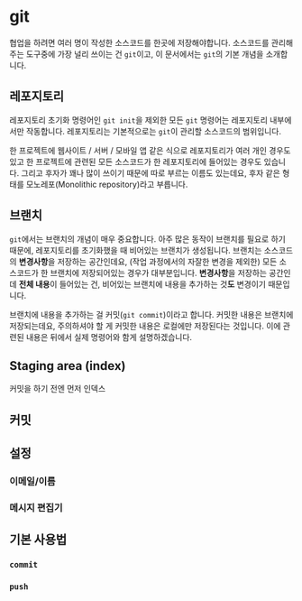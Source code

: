 # git

협업을 하려면 여러 명이 작성한 소스코드를 한곳에 저장해야합니다.
소스코드를 관리해주는 도구중에 가장 널리 쓰이는 건 `git`이고, 이 문서에서는 `git`의 기본 개념을 소개합니다.

## 레포지토리

레포지토리 초기화 명령어인 `git init`을 제외한 모든 `git` 명령어는 레포지토리 내부에서만 작동합니다.
레포지토리는 기본적으로는 `git`이 관리할 소스코드의 범위입니다.

한 프로젝트에 웹사이트 / 서버 / 모바일 앱 같은 식으로 레포지토리가 여러 개인 경우도 있고 한 프로젝트에 관련된 모든 소스코드가 한 레포지토리에 들어있는 경우도 있습니다.
그리고 후자가 꽤나 많이 쓰이기 때문에 따로 부르는 이름도 있는데요, 후자 같은 형태를 모노레포(Monolithic repository)라고 부릅니다.

## 브랜치

`git`에서는 브랜치의 개념이 매우 중요합니다.
아주 많은 동작이 브랜치를 필요로 하기 때문에, 레포지토리를 초기화했을 때 비어있는 브랜치가 생성됩니다.
브랜치는 소스코드의 **변경사항**을 저장하는 공간인데요, (작업 과정에서의 자잘한 변경을 제외한) 모든 소스코드가 한 브랜치에 저장되어있는 경우가 대부분입니다.
**변경사항**을 저장하는 공간인데 **전체 내용**이 들어있는 건, 비어있는 브랜치에 내용을 추가하는 것**도** 변경이기 때문입니다.

브랜치에 내용을 추가하는 걸 커밋(`git commit`)이라고 합니다.
커밋한 내용은 브랜치에 저장되는데요, 주의하셔야 할 게 커밋한 내용은 로컬에만 저장된다는 것입니다.
이에 관련된 내용은 뒤에서 실제 명령어와 함게 설명하겠습니다.

## Staging area (index)

커밋을 하기 전엔 먼저 인덱스

## 커밋

## 설정

### 이메일/이름

### 메시지 편집기

## 기본 사용법

### `commit`

### `push`
